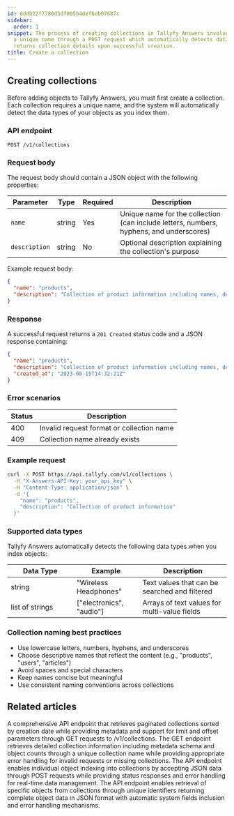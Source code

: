 ```yaml
---
id: 8ddb22f7786d3df005b4def6eb07687c
sidebar:
  order: 1
snippet: The process of creating collections in Tallyfy Answers involves specifying
  a unique name through a POST request which automatically detects data types and
  returns collection details upon successful creation.
title: Create a collection
---
```


## Creating collections

Before adding objects to Tallyfy Answers, you must first create a collection. Each collection requires a unique name, and the system will automatically detect the data types of your objects as you index them.

### API endpoint

```
POST /v1/collections
```

### Request body

The request body should contain a JSON object with the following properties:

| Parameter | Type | Required | Description |
|-----------|------|----------|-------------|
| `name` | string | Yes | Unique name for the collection (can include letters, numbers, hyphens, and underscores) |
| `description` | string | No | Optional description explaining the collection's purpose |

Example request body:

```json
{
  "name": "products",
  "description": "Collection of product information including names, descriptions, and pricing"
}
```

### Response

A successful request returns a `201 Created` status code and a JSON response containing:

```json
{
  "name": "products",
  "description": "Collection of product information including names, descriptions, and pricing",
  "created_at": "2023-08-15T14:32:21Z"
}
```

### Error scenarios

| Status | Description |
|--------|-------------|
| 400 | Invalid request format or collection name |
| 409 | Collection name already exists |

### Example request

```bash
curl -X POST https://api.tallyfy.com/v1/collections \
  -H "X-Answers-API-Key: your_api_key" \
  -H "Content-Type: application/json" \
  -d '{
    "name": "products",
    "description": "Collection of product information"
  }'
```

### Supported data types

Tallyfy Answers automatically detects the following data types when you index objects:

<table>
  <thead>
    <tr>
      <th width="30%">Data Type</th>
      <th width="30%">Example</th>
      <th width="40%">Description</th>
    </tr>
  </thead>
  <tbody>
    <tr>
      <td>string</td>
      <td>"Wireless Headphones"</td>
      <td>Text values that can be searched and filtered</td>
    </tr>
    <tr>
      <td>list of strings</td>
      <td>["electronics", "audio"]</td>
      <td>Arrays of text values for multi-value fields</td>
    </tr>
  </tbody>
</table>

### Collection naming best practices

- Use lowercase letters, numbers, hyphens, and underscores
- Choose descriptive names that reflect the content (e.g., "products", "users", "articles")
- Avoid spaces and special characters
- Keep names concise but meaningful
- Use consistent naming conventions across collections


## Related articles
<CardGrid>
<LinkTitleCard header="<b>Collections > Get all collections</b>" href="/products/answers/collections/get-all-collections/" > A comprehensive API endpoint that retrieves paginated collections sorted by creation date while providing metadata and support for limit and offset parameters through GET requests to /v1/collections. </LinkTitleCard>
<LinkTitleCard header="<b>Collections > Get a collection</b>" href="/products/answers/collections/get-collection/" > The GET endpoint retrieves detailed collection information including metadata schema and object counts through a unique collection name while providing appropriate error handling for invalid requests or missing collections. </LinkTitleCard>
<LinkTitleCard header="<b>Objects > Index a single object</b>" href="/products/answers/objects/index-single-object/" > The API endpoint enables individual object indexing into collections by accepting JSON data through POST requests while providing status responses and error handling for real-time data management. </LinkTitleCard>
<LinkTitleCard header="<b>Objects > Get an object</b>" href="/products/answers/objects/get-object/" > The API endpoint enables retrieval of specific objects from collections through unique identifiers returning complete object data in JSON format with automatic system fields inclusion and error handling mechanisms. </LinkTitleCard>
</CardGrid>